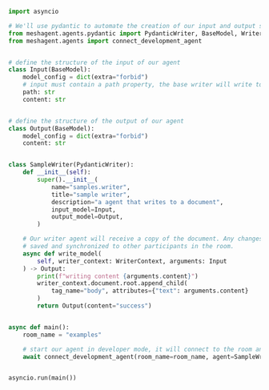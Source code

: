 ```python Python
import asyncio

# We'll use pydantic to automate the creation of our input and output schemas.
from meshagent.agents.pydantic import PydanticWriter, BaseModel, WriterContext
from meshagent.agents import connect_development_agent


# define the structure of the input of our agent
class Input(BaseModel):
    model_config = dict(extra="forbid")
    # input must contain a path property, the base writer will write to the document at the specified path
    path: str
    content: str


# define the structure of the output of our agent
class Output(BaseModel):
    model_config = dict(extra="forbid")
    content: str


class SampleWriter(PydanticWriter):
    def __init__(self):
        super().__init__(
            name="samples.writer",
            title="sample writer",
            description="a agent that writes to a document",
            input_model=Input,
            output_model=Output,
        )

    # Our writer agent will receive a copy of the document. Any changes we make to the document will be automatically
    # saved and synchronized to other participants in the room.
    async def write_model(
        self, writer_context: WriterContext, arguments: Input
    ) -> Output:
        print(f"writing content {arguments.content}")
        writer_context.document.root.append_child(
            tag_name="body", attributes={"text": arguments.content}
        )
        return Output(content="success")


async def main():
    room_name = "examples"

    # start our agent in developer mode, it will connect to the room and be available immediately from the admin console UI
    await connect_development_agent(room_name=room_name, agent=SampleWriter())


asyncio.run(main())

```

